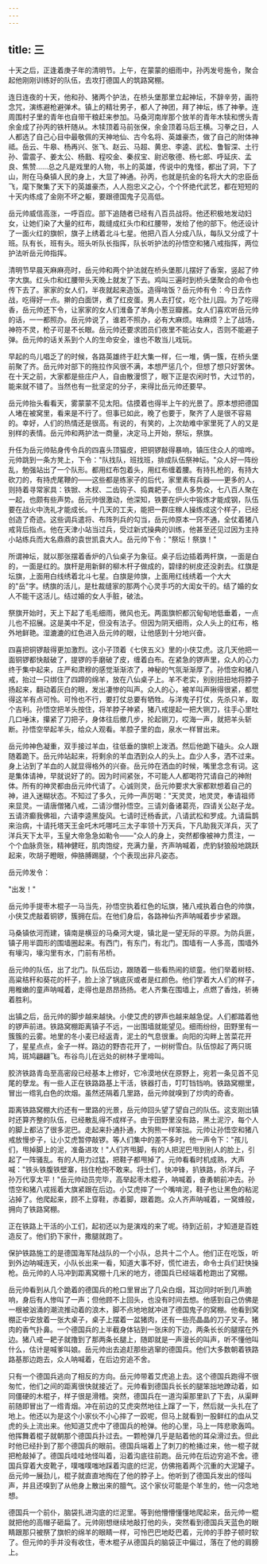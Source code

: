 ```yaml
---
---
---
```

title: 三
---




十天之后，正逢着庚子年的清明节。上午，在蒙蒙的细雨中，孙丙发号施令，聚合起他刚刚训练好的队伍，去攻打德国人的筑路窝棚。

连日连夜的十天，他和孙、猪两个护法，在桥头堡那里立起神坛，不辞辛劳，画符念咒，演练避枪避弹术。镇上的精壮男子，都人了神团，拜了神坛，练了神拳。连周围村子里的青年也自带干粮赶来参加。马桑河南岸那个放羊的青年木犊和愣头青余金成了孙丙的铁杆随从。木犊顶着马前张保，余金顶着马后王横。习拳之日，人人都选了自己心目中最敬佩的天神地仙、古今名将、英雄豪杰，做了自己的附体神祗。岳云、牛皋、杨再兴、张飞、赵云、马超、黄忠、李逵、武松、鲁智深、土行孙、雷震子、姜太公、杨戬、程咬金、秦叔宝、尉迟敬德、杨七郎、呼延庆、孟良、焦赞……总之凡是戏里的人物，书上的英雄，传说中的鬼怪，都出了洞，下了山，附在马桑镇人民的身上，大显了神通。孙丙，也就是抗金的名将大大的忠臣岳飞，麾下聚集了天下的英雄豪杰，人人抱忠义之心，个个怀绝代武艺，都在短短的十天内练成了金刚不坏之躯，要跟德国鬼子见高低。

岳元帅威信高涨，一呼百应。部下追随者已经有八百员战将。他还积极地发动妇女，让她们染了大量的红布，裁缝成红头巾和红腰带，发给了他的部下。他还设计了一面火红的旗帜，旗子上绣着北斗七星。他把八百人分成八队，每队又分成了十班。队有长，班有头。班头听队长指挥，队长听护法的孙悟空和猪八戒指挥，两位护法听岳元帅指挥。

清明节早晨天麻麻亮时，岳元帅和两个护法就在桥头堡那儿摆好了香案，竖起了帅字大旗。红头巾和红腰带头天晚上就发了下去。鸡叫三遍时到桥头堡聚合的命令也传下去了。家家的女人们，半夜就起来造饭。造得啥饭？岳元帅有令：今日去作战，吃得好一点。擀的白面饼，煮了红皮蛋。男人去打仗，吃个肚儿园。为了吃得香，岳元帅还下令，让家家的女人们淮备了羊角小葱豆瓣酱。女人们喜欢听岳元帅的话，一一都照办。岳元帅说了，谁若不照办，必有大麻烦。啥麻烦？上了战场，神符不灵，枪子可是不长眼。岳元帅还要求团员们夜里不能沾女人，否则不能避子弹。岳元帅的话关系到个人的生命安全，谁也不敢当儿戏玩。

早起的鸟儿唱乏了的时候，各路英雄终于赶大集一样，仨一堆，俩一簇，在桥头堡前聚了齐。岳元帅对部下的拖拉作风很不满，本想严惩几个，但想了想只好罢休。在十天之前，大家都是些庄户人，自由散漫惯了，眼下正是农闲时节，大过节的，能来就不错了。当然也有一批坚定的分子，来得比岳元帅还要早。

岳元帅抬头看看天，雾蒙蒙不见太阳。估摸着也得半上午的光景了。原本想把德国人堵在被窝里，看来是不行了。但事已如此，晚了也要于，聚齐了人是很不容易的。幸好，人们的热情还是很高。有说的，有笑的，上次劫难中家里死了人的又是别样的表情。岳元帅和两护法一商量，决定马上开始，祭坛，祭旗。

升任为岳元帅贴身传令兵的四喜头顶猫皮，把铜锣敲得暴响，镇压住众人的喧哗。元帅跳到一条方凳上，下令："队找队，班找班，排成队伍祭神坛。"众人好一阵纷乱，勉强站出了一个队形。都用红布包着头，用红布缠着腰。有持扎枪的，有持大砍刀的，有持虎尾鞭的——这些都是练家子的后代，家里素有兵器——更多的人，则持着寻常家具：铁锨、木杈、二齿钩子、捣粪耙子。但人多势众，七八百人聚在一起，也颇有些声势。岳元帅很激动，他深知，铁要在炉火中锻炼才能成钢，队伍要在战火中洗礼才能成长。十几天的工夫，能把一群庄稼人操练成这个样子，已经创造了奇迹。这些调兵遣将、布阵列兵的勾当，岳元帅原本一窍不通，全仗着猪八戒背后指点。他在天津小站当过兵，受过新式操典的训练，他甚至还见过因为主持小站练兵而大名鼎鼎的袁世凯袁大人。岳元帅下令："祭坛！祭旗！"

所谓神坛，就以那张摆着香炉的八仙桌子为象征。桌子后边插着两杆旗，一面是白的，一面是红的。旗杆是用新鲜的柳木杆子做成的，碧绿的树皮还没剥去。红旗是坛旗，上面用白线绣着北斗七星。白旗是帅旗，上面用红线绣着一个大大的"岳"字。绣旗的活儿，是杜裁缝家的那两个心灵手巧的大闺女干的。结了婚的女人不能干这活儿。结过婚的女人手脏，破法。

祭旗开始时，天上下起了毛毛细雨，微风也无。两面旗帜都沉甸甸地低垂着，一点儿也不招展。这是美中不足，但没有法子。但因为阴天细雨，众人头上的红布，格外地鲜艳。湿漉漉的红色进入岳元帅的眼，让他感到十分地兴奋。

四喜把铜锣敲得更加激烈。这小子顶着《七侠五义》里的小侠艾虎。这几天他把一面铜锣都快敲破了，提锣的手磨破了皮，缠着白布。在紧急的锣声里，众人的心力终于集中起来，庄严和肃穆的感觉渐渐浓了，神秘的气氛渐渐厚了。孙悟空和猪八戒，抬过一只绑住了四蹄的绵羊，放在八仙桌子上。羊不老实，别别扭扭地将脖子扬起来，翻动着灰白的眼，发出凄惨的叫声。众人的心，被羊叫声揪得很紧，都觉得这羊有点可怜。可怜也不行，要打仗总要有牺牲。与洋鬼子打仗，先杀只羊，取个吉利。孙悟空把羊头按住，将羊脖子神紧，猪八戒提起一把大铡刀，往手心里吐几口唾沫，攥紧了刀把子，身体往后撤几步，抡起铡刀，哎海一声，就把羊头斩断。孙悟空举起羊头，给众人观看。羊腔子里的血，泉水一样冒出来。

岳元帅神色凝重，双手接过羊血，往低垂的旗帜上泼洒。然后他跪下磕头。众人跟随着跪下。岳元帅站起来，将剩余的羊血洒到众人的头上。血少人多，洒不过来。身上沾到了羊血的人就显得格外的兴奋。岳元帅在洒血的时候，嘴里念念有词。这是集体请神，早就说好了的。因为时间紧张，不可能人人都喝符咒请自己的神附体。所有的神灵都由岳元帅代请了。心诚则灵，岳元帅要求大家都默想着自己的神，进入迷糊状态。不知过了多久，元帅一声厉喝："天灵灵，地灵灵，奉请祖师来显灵。一请唐僧猪八戒，二请沙僧孙悟空。三请刘备诸葛亮，四请关公赵子龙。五请济癫我佛祖，六请李逵黑旋风。七请时迁杨香武，八请武松和罗成。九请扁鹊来治病，十请托塔天王金吒木吒哪吒三太子率领十万天兵，下凡助我灭洋兵，灭了洋兵天下太平，玉皇大帝急急如勒令——"众人的身上，突然都像被神力贯注，一个个血脉贲张，精神健旺，肌肉饱绽，充满力量，齐声呐喊着，虎豹豺狼般地跳跃起来，吹胡子瞪眼，伸胳膊踢腿，个个表现出非凡姿态。

岳元帅发令：

"出发！"

岳元帅手提枣木棍子一马当先，孙悟空执着红色的坛旗，猪八戒执着白色的帅旗，小侠艾虎敲着铜锣，簇拥在后。在他们身后，各路神仙齐声呐喊着步步紧跟。

马桑镇依河而建，镇南是横豆的马桑河大堤，镇北是一望无际的平原。为防兵匪，镇子用半圆形的围墙圈起来。有西门，有东门，有北门。围墙有一人多高，围墙外有壕沟，壕沟里有水，门前有吊桥。

岳元帅的队伍，出了北门。队伍后边，跟随着一些看热闹的顽童。他们举着树枝、高粱秸秆和葵花的杆子，脸上涂了锅底灰或者是红颜色。他们学着大人们的样子，用稚嫩的童声呐喊着，走得也是昂昂扬扬。老人齐集在围墙上，点燃了香烛，祈祷着胜利。

出镇之后，岳元帅的脚步越来越快。小使艾虎的锣声也越来越急促。人们都踏着他的锣声前进。铁路窝棚距离镇子不远，一出围墙就能望见。细雨纷纷，田野里有一簇簇的云雾。地里的冬小麦已经返青，泥土的气息很重。向阳的沟畔上苦菜花开了，星星点点，金子一样。路边的野杏花开了，一树树雪白。队伍惊起了两只斑鸠，斑鸠翩翩飞。布谷鸟儿在远处的树林子里啼叫。

胶济铁路青岛至高密段已经基本上修好，它冷漠地伏在原野上，宛若一条见首不见尾的孽龙。有一些人正在铁路路基上干活，铁器打击，叮叮铛铛响。铁路窝棚里，冒出一绺乳白色的炊烟。虽然还隔着几里路，岳元帅就嗅到了炒肉的奇香。

距离铁路窝棚大约还有一里路的光景，岳元帅回头望了望自己的队伍。这支刚出镇时还算齐整的队伍，已经散乱得不成样子。由于田野里没有路，黑土泥泞，每个人的脚上都沾了很多泥巴。走起来扑通扑通，大狗熊一样笨拙。元帅让孙悟空和猪八戒放慢步子，让小艾虎暂停敲锣。等人们集中的差不多时，他一声令下："孩儿们，甩掉脚上的泥，准备进攻！"人们齐甩脚，有的人把泥巴甩到别人的脸上，引起了一阵骚乱。有的人用力过猛，把鞋子都甩掉了。元帅看看时机成熟，大声喊："铁头铁腹铁壁寨，挡住枪炮不敢来。将士们，快冲锋，扒铁路，杀洋兵，子孙万代享太平！"岳元帅动员完毕，高举起枣木棍子，呐喊着，奋勇朝前冲去。孙悟空和猪八戎摇着大旗紧跟在后边。小艾虎摔了一个嘴啃泥，鞋子也让黑色的粘泥沾掉了。他爬起来，顾不上穿鞋，赤着脚，跟着跑。众人齐声呐喊着，一窝蜂般，拥向了铁路窝棚。

正在铁路上干活的小工们，起初还以为是演戏的来了呢。待到近前，才知道是百姓造反了。他们扔下家什，撒腿就跑了。

保护铁路施工的是德国海军陆战队的一个小队，总共十二个人。他们正在吃饭，听到外边呐喊连天，小队长出来一看，知道大事不好，慌忙进去，命令士兵们赶快操枪。岳元帅的人马冲到距离窝棚十几米的地方，德国兵已经端着枪跑出了窝棚。

岳元帅看到从几个跪着的德国兵的枪口里冒出了几朵白烟，耳边同时听到几声脆响，身后有人惨叫了一声；但他顾不上回头，也没有时间去想。他感到自己仿佛是一根被汹涌的潮流推动着的浪木，脚不点地地就冲进了德国鬼子的窝棚。他看到窝棚正中安放着一张大桌子，桌子上摆着一盆猪肉，还有一些亮晶晶的刀子叉子。猪肉的香气扑鼻。一个德国兵的上半截身体钻到一张床的下边，两条长长的腿摆在外边。猪八戒一耙子就撸到了那两条长腿上，随即就是一声漫长的叫声，听不懂他叫什么，估计是喊爹叫娘。岳元帅出去追赶那些逃窜的德国兵。他们大多数朝着铁路路基那边跑去，众人呐喊着，在后边穷追不舍。

只有一个德国兵逃向了相反的方向。岳元帅带着艾虎追上去。这个德国兵跑得不很匆忙，他们之间的距离很快就接近了。元帅看到德国兵长长的腿笨拙地蹽动着，如同僵硬的木棍子，样子很是滑稽。突然，德国兵在一道沟渠那里趴了下去，从渠畔前随即冒出了一绺青烟。冲在前边的艾虎突然地往上蹿了一下，然后就一头扎在了地上。他还以为是这个小家伙不小心摔了一跤呢，但马上就看到一股鲜红的血从艾虎的头上流出来。他知道艾虎中了德国兵的枪弹。他的心里，马上一阵悲歌轰鸣。他挥舞着棍子就朝那个德国兵扑过去。一颗枪弹几乎是贴着他的耳朵滑过去。但此时他已经扑到了那个德国兵的眼前。德国兵端着上了刺刀的枪捅过来，他一棍子就把枪敲掉了。德国兵哇哇地怪叫着，沿着沟底往前跑。岳元帅在后边穷追不舍。德国兵穿着大皮靴子，噗嗤噗嗤地踩着沟底的烂泥，仿佛拖着两个沉重的大泥罐子。岳元帅一展劲儿，棍子就直直地掏在了他的脖子上。他听到了德国兵发出的怪叫声，并且还嗅到了从他身上散出来的膻气。这个家伙可能是个羊生的，他一闪念地想。

德国兵一个前仆，脑袋扎进沟底的烂泥里。等到他懵懵懂懂地爬起来，岳元帅一棍就把他的高帽子砸扁了。元帅刚想继续地敲打他的头，突然看到德国兵天蓝色的眼睛跟那只被祭了旗帜的绵羊的眼睛一样，可怜巴巴地眨巴着，元帅的手脖子顿时软了。但元帅的手并没有收住，枣木棍子从德国兵的脑袋正中偏过，落在了他的肩膀上。